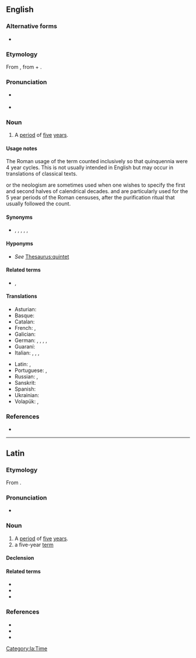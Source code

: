 ==English==
===Alternative forms===
* {{l|en|quinquennie}}

===Etymology===
From {{bor|en|la|quīnquennium}}, from {{m|la|quinquennis||[[5]]-[[year]]}} + {{m|la|-ium||''[[form]]ing [[abstract]] [[noun]]s''}}.

===Pronunciation===
* {{a|GA}} {{IPA|en|/kwɪŋˈkwɛniəm/}}
* {{a|RP}} {{IPA|en|/kwɪŋˈkwɛnɪəm/|/kwɪnˈkwɛnɪəm/}}

===Noun===
{{en-noun|s|quinquennia}}

# A [[period]] of [[five]] [[year]]s.
#: {{coord|en|annum|biennium|triennium|quadrennium|sexennium|septennium|octennium|novennium|decennium|centennium|quincentennium|millennium|decamillennium|centimillennium|millionennium}}
#: {{ux|en|During the '''quinquennium''' from 1991 to 1995, infant mortality increased.}}

====Usage notes====
The Roman usage of the term counted inclusively so that quinquennia were 4 year cycles. This is not usually intended in English but may occur in translations of classical texts.

{{m|en|pentad|Pentad}} or the neologism {{m|en|quintade}} are sometimes used when one wishes to specify the first and second halves of calendrical decades. {{m|en|lustrum|Lustrum}} and {{m|en|luster}} are particularly used for the 5 year periods of the Roman censuses, after the purification ritual that usually followed the count.

====Synonyms====
* {{l|en|quinquenniad}}, {{l|en|quintennium}}, {{l|en|pentad}}, {{l|en|quintade}}, {{l|en|lustrum}}, {{l|en|luster}}

====Hyponyms====
* ''See'' [[Thesaurus:quintet]]

====Related terms====
* {{sense|adj.}} {{l|en|quinquennial}}, {{l|en|quintennial}}

====Translations====
{{trans-top|period of five years}}
* Asturian: {{t+|ast|llustru}}
* Basque: {{t|eu|bosturteko}}
* Catalan: {{t+|ca|lustre|m}}
* French: {{t+|fr|quinquennat|m}}, {{t+|fr|lustre|m}}
* Galician: {{t+|gl|lustro}}
* German: {{t+|de|Lustrum|n}}, {{t|de|Fünfjahresperiode|f}}, {{t|de|Fünfjahreszeitraum|m}}, {{t+|de|Jahrfünft|n}}, {{t+|de|Quinquennium|n}}
* Guaraní: {{t|gn|poarajere}}
* Italian: {{t+|it|quinquennio|m}}, {{t+|it|lustro|m}}, {{t+|it|lustra|f}}, {{t|it|quinquennalità|f}}
{{trans-mid}}
* Latin: {{t|la|quinquennium}}, {{t|la|lūstrum|n}}
* Portuguese: {{t+|pt|lustro|m}}, {{t+|pt|quinquénio|m}}
* Russian: {{t+|ru|люстр|f}}, {{t|ru|люстрации|f}}
* Sanskrit: {{t+|sa|युग|n}}
* Spanish: {{t+|es|lustro|m}}
* Ukrainian: {{t|uk|люструм}}
* Volapük: {{t|vo|lulyel}}, {{t|vo|lulyelayubid}}
{{trans-bottom}}

===References===
* {{R:OED Online|quinquennium|n|156672|2022}}

{{cln|en|words prefixed with quinque-|words suffixed with -ium}}
{{c|en|Five|Time}}

----

==Latin==

===Etymology===
From {{m|la|quinquennis}}.

===Pronunciation===
* {{la-IPA|quīnquennium}}

===Noun===
{{la-noun|quīnquennium<2>}}

# A [[period]] of [[five]] [[year]]s.
# a five-year [[term]]

====Declension====
{{la-ndecl|quīnquennium<2>}}

====Related terms====
* {{l|la|quīnque}}
* {{l|la|quīnquennālis}}
* {{l|la|quīnquennis}}

===References===
* {{R:L&S}}
* {{R:Elementary Lewis}}
* {{R:Gaffiot}}

[[Category:la:Time]]